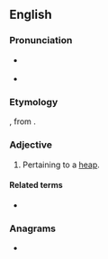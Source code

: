 ==English==

===Pronunciation===
* {{a|UK}} {{IPA|en|/əˈsəː.vəl/}}
* {{a|US}} {{IPA|en|/əˈsɚ.vəl/}}

===Etymology===
{{der|en|la|acervalis}}, from {{m|la|acervus||heap}}.

===Adjective===
{{head|en|adjective}}

# {{lb|en|obsolete}} Pertaining to a [[heap]].

====Related terms====
* {{l|en|acervate}}

===Anagrams===
* {{anagrams|en|a=aacelrv|caravel}}